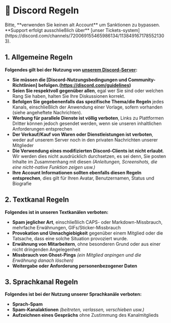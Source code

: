 
# 🔨 Discord Regeln

<Callout type="warning" emoji="⚠️">
  Bitte, **verwenden Sie keinen alt Account** um Sanktionen zu bypassen.  
  **Support erfolgt ausschließlich über** [unser Tickets-system](https://discord.com/channels/720069155465986134/1138491671785521303).
</Callout>

## 1. Allgemeine Regeln
**Folgendes gilt bei der Nutzung von [unserem Discord-Server](https://discord.com/holtyx):**
- **Sie müssen die [Discord-Nutzungsbedingungen und Community-Richtlinien] befolgen.(https://discord.com/guidelines)**
- **Seien Sie respektvoll gegenüber allen**, egal wer Sie sind oder welchen Rang Sie haben, halten Sie Ihre Diskussionen korrekt.
- **Befolgen Sie gegebenenfalls das spezifische Thema/die Regeln** jedes Kanals, einschließlich der Anwendung einer Vorlage, sofern vorhanden (siehe angeheftete Nachrichten).
- **Werbung für parallele Dienste ist völlig verboten**, Links zu Plattformen Dritter können jedoch gesendet werden, wenn sie unseren inhaltlichen Anforderungen entsprechen
- **Der Verkauf/Kauf von Waren oder Dienstleistungen ist verboten**, weder auf unserem Server noch in den privaten Nachrichten unserer Mitglieder
- **Die Verwendung eines modifizierten Discord-Clients ist nicht erlaubt**. Wir werden dies nicht ausdrücklich durchsetzen, es sei denn, Sie posten Inhalte im Zusammenhang mit diesen *(Anleitungen, Screenshots, die eine nicht-native Funktion zeigen usw.)*
- **Ihre Account Informationen sollten ebenfalls diesen Regeln entsprechen**, dies gilt für Ihren Avatar, Benutzernamen, Status und Biografie

## 2. Textkanal Regeln
**Folgendes ist in unseren Textkanälen verboten:**
- **Spam jeglicher Art**, einschließlich CAPS- oder Markdown-Missbrauch, mehrfache Erwähnungen, GIFs/Sticker-Missbrauch
- **Provokation und Unnachgiebigkeit** gegenüber einem Mitglied oder die Tatsache, dass eine solche Situation provoziert wurde.
- **Erwähnung von Mitarbeitern**, ohne besonderen Grund oder aus einer nicht dringenden Angelegenheit
- **Missbrauch von Ghost-Pings** *(ein Mitglied anpingen und die Erwähnung danach löschen)*
- **Weitergabe oder Anforderung personenbezogener Daten**

## 3. Sprachkanal Regeln
**Folgendes ist bei der Nutzung unserer Sprachkanäle verboten:**
- **Sprach-Spam**
- **Spam-Kanalaktionen** *(beitreten, verlassen, verschieben usw.)*
- **Aufzeichnen eines Gesprächs** ohne Zustimmung des Kanalmitglieds
